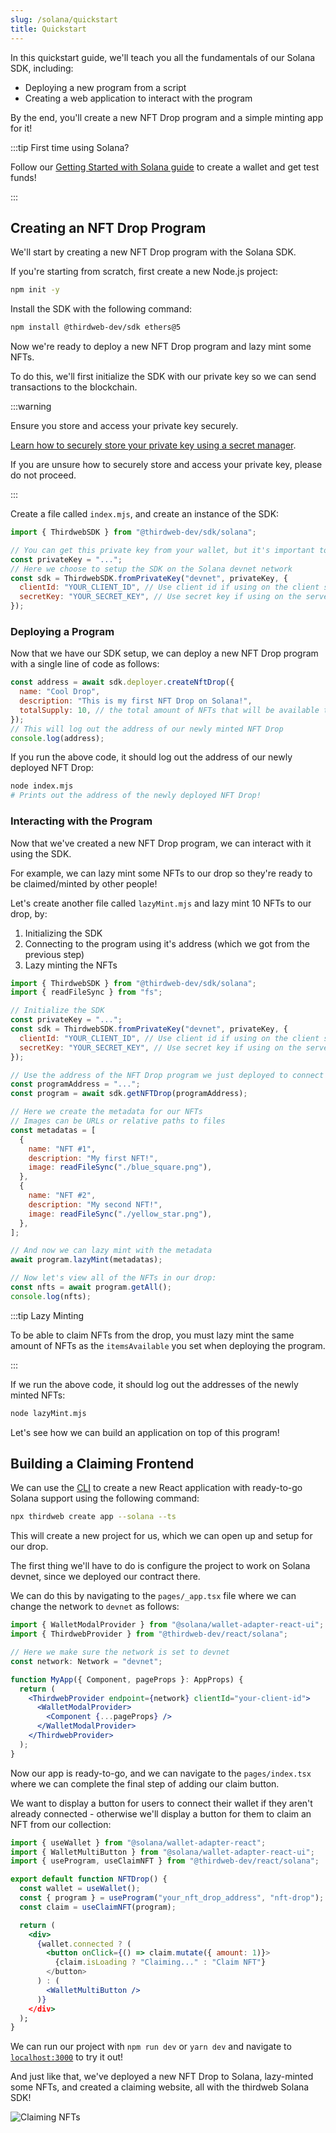 ```yaml
---
slug: /solana/quickstart
title: Quickstart
---
```



<div className="heroGrid">

  <div>
<p>
In this quickstart guide, we'll teach you all the fundamentals of our Solana SDK, including:
</p>

- Deploying a new program from a script
- Creating a web application to interact with the program

By the end, you'll create a new NFT Drop program and a simple minting app for it!

</div>

<div className="heroGridImageContainer">
  <YoutubeEmbed link={"https://www.youtube.com/embed/tykYegoWB2A"} />
</div>

</div>

:::tip First time using Solana?

Follow our [Getting Started with Solana guide](https://blog.thirdweb.com/guides/getting-started-with-solana/) to create a wallet and get test funds!

:::

## Creating an NFT Drop Program

We'll start by creating a new NFT Drop program with the Solana SDK.

If you're starting from scratch, first create a new Node.js project:

```bash
npm init -y
```

Install the SDK with the following command:

```bash npm2yarn
npm install @thirdweb-dev/sdk ethers@5
```

Now we're ready to deploy a new NFT Drop program and lazy mint some NFTs.

To do this, we'll first initialize the SDK with our private key
so we can send transactions to the blockchain.

:::warning

Ensure you store and access your private key securely.

[Learn how to securely store your private key using a secret manager](/typescript/sdk.thirdwebsdk.fromwallet).

If you are unsure how to securely store and access your private key, please do not proceed.

:::

Create a file called `index.mjs`, and create an instance of the SDK:

```jsx title="index.mjs"
import { ThirdwebSDK } from "@thirdweb-dev/sdk/solana";

// You can get this private key from your wallet, but it's important to store it securely
const privateKey = "...";
// Here we choose to setup the SDK on the Solana devnet network
const sdk = ThirdwebSDK.fromPrivateKey("devnet", privateKey, {
  clientId: "YOUR_CLIENT_ID", // Use client id if using on the client side, get it from dashboard settings
  secretKey: "YOUR_SECRET_KEY", // Use secret key if using on the server, get it from dashboard settings
});
```

### Deploying a Program

Now that we have our SDK setup, we can deploy a new NFT Drop program with a single line of code as follows:

```jsx title="index.mjs"
const address = await sdk.deployer.createNftDrop({
  name: "Cool Drop",
  description: "This is my first NFT Drop on Solana!",
  totalSupply: 10, // the total amount of NFTs that will be available through this drop
});
// This will log out the address of our newly minted NFT Drop
console.log(address);
```

If you run the above code, it should log out the address of our newly deployed NFT Drop:

```bash
node index.mjs
# Prints out the address of the newly deployed NFT Drop!
```

### Interacting with the Program

Now that we've created a new NFT Drop program, we can interact with it using the SDK.

For example, we can lazy mint some NFTs to our drop so they're ready to be claimed/minted by other people!

Let's create another file called `lazyMint.mjs` and lazy mint 10 NFTs to our drop, by:

1. Initializing the SDK
2. Connecting to the program using it's address (which we got from the previous step)
3. Lazy minting the NFTs

```jsx title="lazyMint.mjs"
import { ThirdwebSDK } from "@thirdweb-dev/sdk/solana";
import { readFileSync } from "fs";

// Initialize the SDK
const privateKey = "...";
const sdk = ThirdwebSDK.fromPrivateKey("devnet", privateKey, {
  clientId: "YOUR_CLIENT_ID", // Use client id if using on the client side, get it from dashboard settings
  secretKey: "YOUR_SECRET_KEY", // Use secret key if using on the server, get it from dashboard settings
});

// Use the address of the NFT Drop program we just deployed to connect to the program
const programAddress = "...";
const program = await sdk.getNFTDrop(programAddress);

// Here we create the metadata for our NFTs
// Images can be URLs or relative paths to files
const metadatas = [
  {
    name: "NFT #1",
    description: "My first NFT!",
    image: readFileSync("./blue_square.png"),
  },
  {
    name: "NFT #2",
    description: "My second NFT!",
    image: readFileSync("./yellow_star.png"),
  },
];

// And now we can lazy mint with the metadata
await program.lazyMint(metadatas);

// Now let's view all of the NFTs in our drop:
const nfts = await program.getAll();
console.log(nfts);
```

:::tip Lazy Minting

To be able to claim NFTs from the drop, you must lazy mint the same amount of NFTs as the `itemsAvailable` you set when deploying the program.

:::

If we run the above code, it should log out the addresses of the newly minted NFTs:

```bash
node lazyMint.mjs
```

Let's see how we can build an application on top of this program!

## Building a Claiming Frontend

We can use the [CLI](/cli) to create a new React application with ready-to-go Solana support using the following command:

```bash
npx thirdweb create app --solana --ts
```

This will create a new project for us, which we can open up and setup for our drop.

The first thing we'll have to do is configure the project to work on Solana devnet, since we deployed our contract there.

We can do this by navigating to the `pages/_app.tsx` file where we can change the network to `devnet` as follows:

```jsx
import { WalletModalProvider } from "@solana/wallet-adapter-react-ui";
import { ThirdwebProvider } from "@thirdweb-dev/react/solana";

// Here we make sure the network is set to devnet
const network: Network = "devnet";

function MyApp({ Component, pageProps }: AppProps) {
  return (
    <ThirdwebProvider endpoint={network} clientId="your-client-id">
      <WalletModalProvider>
        <Component {...pageProps} />
      </WalletModalProvider>
    </ThirdwebProvider>
  );
}
```

Now our app is ready-to-go, and we can navigate to the `pages/index.tsx` where we can complete the final step of adding our claim button.

We want to display a button for users to connect their wallet if they aren't already connected - otherwise we'll display a button for them to claim an NFT from our collection:

```jsx
import { useWallet } from "@solana/wallet-adapter-react";
import { WalletMultiButton } from "@solana/wallet-adapter-react-ui";
import { useProgram, useClaimNFT } from "@thirdweb-dev/react/solana";

export default function NFTDrop() {
  const wallet = useWallet();
  const { program } = useProgram("your_nft_drop_address", "nft-drop");
  const claim = useClaimNFT(program);

  return (
    <div>
      {wallet.connected ? (
        <button onClick={() => claim.mutate({ amount: 1)}>
          {claim.isLoading ? "Claiming..." : "Claim NFT"}
        </button>
      ) : (
        <WalletMultiButton />
      )}
    </div>
  );
}
```

We can run our project with `npm run dev` or `yarn dev` and navigate to [`localhost:3000`](http://localhost:300) to try it out!

And just like that, we've deployed a new NFT Drop to Solana, lazy-minted some NFTs, and created a claiming website, all with the thirdweb Solana SDK!

![Claiming NFTs](./assets/claim-page.png)
